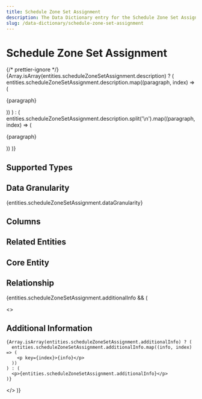```yaml
---
title: Schedule Zone Set Assignment
description: The Data Dictionary entry for the Schedule Zone Set Assignment entity
slug: /data-dictionary/schedule-zone-set-assignment
---
```



# Schedule Zone Set Assignment

{/* prettier-ignore */}
{Array.isArray(entities.scheduleZoneSetAssignment.description) ? (
  entities.scheduleZoneSetAssignment.description.map((paragraph, index) => (
    <p key={index}>{paragraph}</p>
))
) : (
entities.scheduleZoneSetAssignment.description.split('\n').map((paragraph, index) => (

<p key={index}>{paragraph}</p>
)) )}

## Supported Types

<SupportedTypesTable supportedTypes={entities.scheduleZoneSetAssignment.supportedTypes} />

## Data Granularity

{entities.scheduleZoneSetAssignment.dataGranularity}

## Columns

<ColumnsTable columns={entities.scheduleZoneSetAssignment.columns} />

## Related Entities

<RelatedEntitiesList relatedEntities={entities.scheduleZoneSetAssignment.relatedEntities} />

## Core Entity

<CoreEntityTable coreEntities={entities.scheduleZoneSetAssignment.coreEntity} />

## Relationship

<RelationshipTable
  relationship={entities.scheduleZoneSetAssignment.relationship}
  simple={true}
/>

{entities.scheduleZoneSetAssignment.additionalInfo && (

  <>
    <h2>Additional Information</h2>

    {Array.isArray(entities.scheduleZoneSetAssignment.additionalInfo) ? (
      entities.scheduleZoneSetAssignment.additionalInfo.map((info, index) => (
        <p key={index}>{info}</p>
      ))
    ) : (
      <p>{entities.scheduleZoneSetAssignment.additionalInfo}</p>
    )}

  </>
)}
